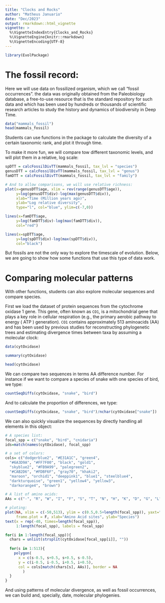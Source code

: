 ```yaml
---
title: "Clocks and Rocks"
author: "Matheus Januario"
date: "Dec/2023"
output: rmarkdown::html_vignette
vignette: >
  %\VignetteIndexEntry{Clocks_and_Rocks}
  %\VignetteEngine{knitr::rmarkdown}
  %\VignetteEncoding{UTF-8}
---
```


```r
library(EvolPackage)
```

# The fossil record:

Here we will use data on fossilized organism, which we call "fossil occurrences". the data was originally obtained from the Paleobiology database, a free-to-use resource that is the standard repository for such data and which has been used by hundreds or thousands of scientific research articles to study the history and dynamics of biodiversity in Deep Time.

```r
data("mammals_fossil")
head(mammals_fossil)
```

Students can use functions in the package to calculate the diversity of a certain taxonomic rank, and plot it through time. 

To make it more fun, we will compare tow different taxonomic levels, and will plot them in a relative, log scale:

```r
spDTT = calcFossilDivTT(mammals_fossil, tax_lvl = "species")
genusDTT = calcFossilDivTT(mammals_fossil, tax_lvl = "genus")
famDTT = calcFossilDivTT(mammals_fossil, tax_lvl = "family")

# And to allow comparisons, we will use relative richness:
plot(x=genusDTT$age, xlim = rev(range(genusDTT$age)),
     y=log(genusDTT$div)-log(max(genusDTT$div)), 
     xlab="Time (Million years ago)",
     ylab="Log relative diversity",
     type="l", col="blue", ylim=c(-7,0))

lines(x=famDTT$age,
     y=log(famDTT$div)-log(max(famDTT$div)), 
     col="red")

lines(x=spDTT$age,
     y=log(spDTT$div)-log(max(spDTT$div)), 
     col="black")
```

But fossils are not the only way to explore the timescale of evolution. Below, we are going to show how some functions that use this type of data work.

# Comparing molecular patterns

With other functions, students can also explore molecular sequences and compare species.

First we load the dataset of protein sequences from the cytochrome oxidase 1 gene. This gene, often known as `CO1`, is a mitochondrial gene that plays a key role in cellular respiration (e.g., the primary aerobic pathway to energy ( ATP ) generation). `CO1` contains approximately 513 aminoacids (AA) and has been used by previous studies for reconstructing phylogenetic trees and estimating divergence times between taxa by assuming a molecular clock:

```r
data(cytOxidase)

summary(cytOxidase)

head(cytOxidase)
```

We can compare two sequences in terms AA difference number. For instance if we want to compare a species of snake with one species of bird, we type:

```r
countSeqDiffs(cytOxidase, "snake", "bird")
```

And to calculate the proportion of differences, we type:

```r
countSeqDiffs(cytOxidase, "snake", "bird")/nchar(cytOxidase["snake"])
```

We can also quickly visualize the sequences by directly handling all elements in this object:

```r
# A species list:
focal_spp = c("snake", "bird", "cnidaria")
ids=match(names(cytOxidase), focal_spp)

# a set of colors:
cols= c("dodgerblue2", "#E31A1C", "green4",
  "#6A3D9A", "#FF7F00", "black", "gold1",
  "skyblue2", "#FB9A99", "palegreen2",
  "#CAB2D6", "#FDBF6F", "gray70", "khaki2",
  "maroon", "orchid1", "deeppink1", "blue1", "steelblue4",
  "darkturquoise", "green1", "yellow4", "yellow3",
  "darkorange4", "brown")

# A list of amino acids:
AAs = c("-", "R", "W", "I", "F", "S", "T", "N", "H", "K", "D", "G", "L", "Y", "V", "M", "A", "E", "P", "Q", "C", "X", "B")

# ploting:
plot(NA, xlim = c(-50,513), ylim = c(0.5,0.5+length(focal_spp)), yaxt="n",
     frame.plot = F, xlab="Amino Acid sites", ylab="Species")
text(x = rep(-40, times=length(focal_spp)),
     1:length(focal_spp), labels = focal_spp)

for(i in 1:length(focal_spp)){
  chars = unlist(strsplit(cytOxidase[focal_spp[i]], ""))
  
  for(s in 1:513){
    polygon(
      x = c(s-0.5, s+0.5, s+0.5, s-0.5),
      y = c(i-0.5, i-0.5, i+0.5, i+0.5),
      col = cols[match(chars[s], AAs)], border = NA
        )  
  }
}
```

And using patterns of molecular divergence, as well as fossil occurrences, we can build and, specially, date, molecular phylogenies.

